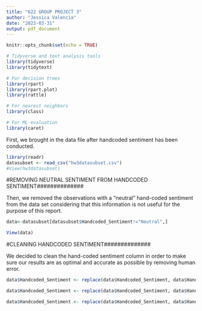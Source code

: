 ```yaml
---
title: "622 GROUP PROJECT 3"
author: "Jessica Valencia"
date: "2023-03-31"
output: pdf_document
---
```


```r
knitr::opts_chunk$set(echo = TRUE)
```

```r
# Tidyverse and text analysis tools
library(tidyverse)
library(tidytext)

# For decision trees
library(rpart)
library(rpart.plot)
library(rattle)

# For nearest neighbors
library(class)

# For ML evaluation
library(caret)
```

First, we brought in the data file after handcoded sentiment has been conducted.
```r
library(readr)
datasubset <- read_csv("hw3datasubset.csv")
#View(hw3datasubset)
```
#REMOVING NEUTRAL SENTIMENT FROM HANDCODED SENTIMENT##############


Then, we removed the observations with a "neutral" hand-coded sentiment from the data set considering that this information is not useful for the purpose of this report. 
```r
data<-datasubset[datasubset$Handcoded_Sentiment!="Neutral",]

View(data)
```

#CLEANING HANDCODED SENTIMENT##############


We decided to clean the hand-coded sentiment column in order to make sure our results are as optimal and accurate as possible by removing human error. 
```r
data$Handcoded_Sentiment <- replace(data$Handcoded_Sentiment, data$Handcoded_Sentiment == "Posotive", "Positive")

data$Handcoded_Sentiment <- replace(data$Handcoded_Sentiment, data$Handcoded_Sentiment == "Postive", "Positive")

data$Handcoded_Sentiment <- replace(data$Handcoded_Sentiment, data$Handcoded_Sentiment == "postive", "Positive")
```



